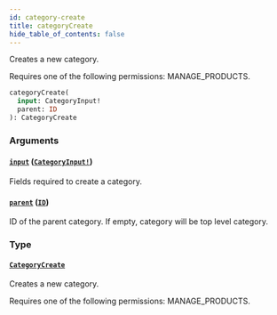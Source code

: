 ```yaml
---
id: category-create
title: categoryCreate
hide_table_of_contents: false
---
```


Creates a new category.

Requires one of the following permissions: MANAGE_PRODUCTS.

```graphql
categoryCreate(
  input: CategoryInput!
  parent: ID
): CategoryCreate
```

### Arguments

#### [`input`](#) ([`CategoryInput!`](../../../developer/api-reference/inputs/category-input))

Fields required to create a category.

#### [`parent`](#) ([`ID`](../../../developer/api-reference/scalars/id))

ID of the parent category. If empty, category will be top level category.

### Type

#### [`CategoryCreate`](../../../developer/api-reference/objects/category-create)

Creates a new category.

Requires one of the following permissions: MANAGE_PRODUCTS.
